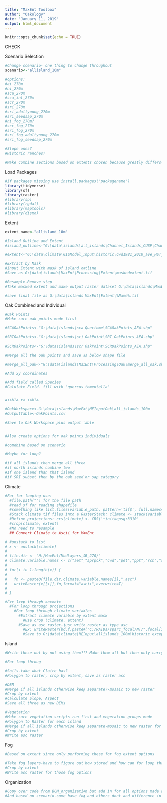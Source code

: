 ```yaml
---
title: "MaxEnt Toolbox"
author: "Oakology"
date: "January 11, 2019"
output: html_document
---
```


```r
knitr::opts_chunk$set(echo = TRUE)
```

CHECK

Scenario Selection

```r

#Change scenario- one thing to change throughout
scenario<-"allisland_10m"

#options:
#ai_270m
#ni_270m
#sca_270m
#sca_int_270m
#scr_270m
#sri_270m
#sri_adultyoung_270m
#sri_seedsap_270m
#ni_fog_270m?
#scr_fog_270m
#sri_fog_270m
#sri_fog_adultyoung_270m
#sri_fog_seedsap_270m

#Slope ones?
#Historic ranches?

#Make combine sections based on extents chosen because greatly differs-otherwise just have a lot of if else statements

```

Load Packages

```r

#If packages missing use install.packages("packagename")
library(tidyverse)
library(sf)
library(raster)
#library(sp)
#library(rgdal)
#library(maptools)
#library(dismo)

```



Extent

```r

extent_name<-"allisland_10m"

#Island Outline and Extent
#island_outline<-"G:\data\islands\all_islands\Channel_Islands_CUSP\Channel_Islands_CUSP_Teale_Albers\Channel_Islands_CUSP_Teale_Albers.shp"

#extent<-"G:\data\climate\GISModel_Input\historic\cwd1981_2010_ave_HST_1539127145.tif"

#Extract by Mask
#Input Extent with mask of island outline
#Save as G:\data\islands\MaxEnt\Processing\Extent\maskedextent.tif

#Resample-Remove step
#Take masked extent and make output raster dataset G:\data\islands\MaxEnt\Extent\%Name%.tif with output cell size of 270by270 using nearest resampling technique

#save final file as G:\data\islands\MaxEnt\Extent\%Name%.tif

```


Oak Combined and Individual

```r
#Oak Points
#Make sure oak points made first

#SCAOakPoints<-"G:\data\islands\sca\Quertome\SCAOakPoints_AEA.shp"

#SRIOakPoints<-"G:\data\islands\sri\OakPoint\SRI_OakPoints_AEA.shp"
  
#SCROakPoints<-"G:\data\islands\scr\OakPoint\SCROakPoints_AEA.shp"

#Merge all the oak points and save as below shape file

#merge_all_oak<-"G:\data\islands\MaxEnt\Processing\Oak\merge_all_oak.shp"

#Add xy coordinates

#Add field called Species
#Calulate Field- fill with "quercus tomentella"


#Table to Table

#OakWorkspace<-G:\data\islands\MaxEnt\MEInputOak\all_islands_100m
#OutputTable<-OakPoints.csv

#Save to Oak Workspace plus output table


#Also create options for oak points individuals

#comebine based on scenario

#Maybe for loop?

#if all islands then merge all three
#if north islands combine two
#If one island than that island
#if SRI subset then by the oak seed or sap category

```



Climate

```r

#For for looping use:
  #file.path("") for the file path
  #read_sf for reading shapefile
  #something like list.files(variable_path, pattern='tif$', full.names=TRUE ) for files within
  #Stack climate tif files into a RasterStack: climate <- stack(variables)
  #Define projections: crs(climate) <- CRS('+init=epsg:3310'
  #crop(climate, extent)
  #No need to resample
  ## Convert Climate to Ascii for MaxEnt

# #unstack to list
# x <- unstack(climate)
# 
# file.dir <- "H:/MaxEnt/ModLayers_SB_270/"
# climate.variable.names <- c("aet","aprpck","cwd","pet","ppt","rch","run","tmn","tmx")
# 
# for(i in 1:length(x)) {
#   
#   fn <- paste0(file.dir,climate.variable.names[i],".asc")
#   writeRaster(x[[i]],fn,format="ascii",overwrite=T)
#   
# }

#For loop through extents 
  #For loop through projections
    #For loop through climate variables
      #Extract climate variable by extent mask
        #Use crop (climate, extent)
      #Save as asc raster-just write raster as type asc
        #Ex: writeRaster(bd.f,paste0("C:/RAIDa/sparc_focal/NT/",focal[i],"/Climate_Soils_ASC/30s/",gcms[j],"/",decades[k],"/bulkdensity.asc"),overwrite=TRUE)
        #Save to G:\data\climate\MEInput\allislands_100m\historic except substitue in extent and projection and then include climate variable name

```



Island

```r

#Write these out by not using them??? Make them all but then only carry over to MaxEnt folders the files being used-change that in BCM_organization script, slash add BCM_organization script here

#For loop throug

#Soils-take what Claire has?
#Polygon to raster, crop by extent, save as raster asc

#DEM
#Merge if all islands otherwise keep separate?-mosaic to new raster
#Crop by extent 
#calculate Slope, Aspect
#Save all three as new DEMs

#Vegetation
#Make sure vegetation scripts run first and vegetation groups made
#Polygon to Raster for each island
#Merge if all islands otherwise keep separate-mosaic to new raster for ai or ni
#Crop by extent
#Write asc raster


```



Fog

```r

#Based on extent since only performing these for fog extent options

#Take fog layers-have to figure out how stored and how can for loop through
#Crop by extent
#Write asc raster for those fog options

```



Organization

```r

#Copy over code from BCM_organization but add in for all options made above but can select which of the variables actually should be carried over based on our decisions
#And based on scenario-some have fog and others dont and difference in oak points



```

